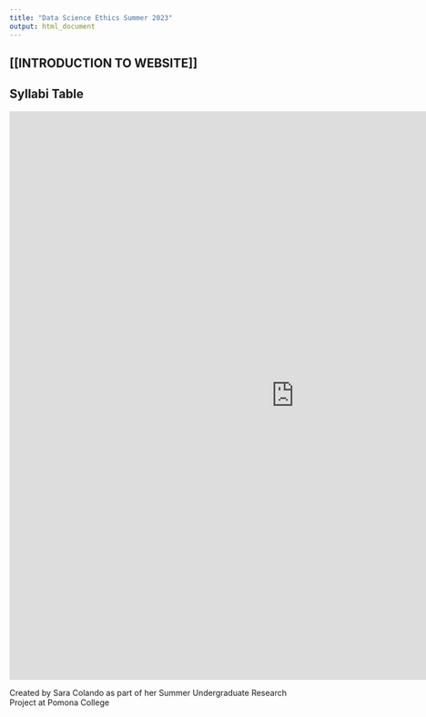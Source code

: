 ```yaml
---
title: "Data Science Ethics Summer 2023"
output: html_document
---
```


## [[INTRODUCTION TO WEBSITE]]

## Syllabi Table 

:::{.column-page}
<iframe src = "https://scolando.github.io/DSethics-summer2023/syllabi/syllabi-table.html" width="1000" height="1000" data-external="1" style="border:none;"></iframe>
:::

Created by Sara Colando as part of her Summer Undergraduate Research Project at Pomona College</a>   
